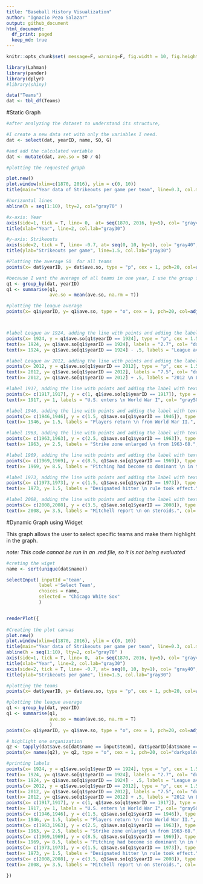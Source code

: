 ```yaml
---
title: "Baseball History Visualization"
author: "Ignacio Pezo Salazar"
output: github_document
html_document:
  df_print: paged
  keep_md: true
---
```



```r
knitr::opts_chunk$set( message=F, warning=F, fig.width = 10, fig.height = 5 )

library(Lahman)
library(pander)
library(dplyr)
#library(shiny)

data("Teams")
dat <- tbl_df(Teams)

```

#Static Graph
```r
#after analyzing the dataset to understand its structure, 

#I create a new data set with only the variables I need. 
dat <- select(dat, yearID, name, SO, G)

#and add the calculated variable
dat <- mutate(dat, ave.so = SO / G)

#plotting the requested graph

plot.new()
plot.window(xlim=c(1870, 2016), ylim = c(0, 10))
title(main="Year data of Strikeouts per game per team", line=0.3, col.main="grey30")

#horizontal lines
abline(h = seq(1:10), lty=2, col="gray70" )

#x-axis: Year
axis(side=1, tick = T, line= 0,  at= seq(1870, 2016, by=5), col= "gray40", col.axis="gray40", cex.axis=.7)
title(xlab="Year", line=2, col.lab="gray30")

#y-axis: Strikeouts
axis(side=2, tick = T, line= -0.7, at= seq(0, 10, by=1), col= "gray40", col.axis="gray40", cex.axis=.7)
title(ylab="Strikeouts per game", line=1.5, col.lab="gray30")

#Plotting the average SO  for all teams
points(x= dat$yearID, y= dat$ave.so, type = "p", cex = 1, pch=20, col=adjustcolor("steelblue4", alpha.f = 0.1))

#because I want the average of all teams in one year, I use the group function and create a new data set (q1) with it
q1 <- group_by(dat, yearID)
q1 <- summarise(q1, 
                ave.so = mean(ave.so, na.rm = T))

#plotting the league average
points(x= q1$yearID, y= q1$ave.so, type = "o", cex = 1, pch=20, col=adjustcolor("darkred", alpha.f = .6))



#label League av 1924, adding the line with points and adding the label with text
points(x= 1924, y = q1$ave.so[q1$yearID == 1924], type = "p", cex = 1.5, pch=1, col="grey60")
text(x= 1924, y= q1$ave.so[q1$yearID == 1924], labels = "2.7", col= "dodgerblue4", cex=1.2, pos = 1)
text(x= 1924, y= q1$ave.so[q1$yearID == 1924] - .5, labels = "League average \n 1924", col= "black", cex=.6, pos = 1)

#label League av 2012, adding the line with points and adding the label with text
points(x= 2012, y = q1$ave.so[q1$yearID == 2012], type = "p", cex = 1.5, pch=1, col="grey60")
text(x= 2012, y= q1$ave.so[q1$yearID == 2012], labels = "7.5", col= "dodgerblue4", cex=1.2, pos = 3)
text(x= 2012, y= q1$ave.so[q1$yearID == 2012] + .5, labels = "2012 \n League average", col= "black", cex=.6, pos = 3)

#label 1917, adding the line with points and adding the label with text
points(x= c(1917,1917), y = c(1, q1$ave.so[q1$yearID == 1917]), type = "l", cex = 1, pch=20, col=adjustcolor("grey50"))
text(x= 1917, y= 1, labels = "U.S. enters \n World War I", col= "gray50", cex=.7, pos = 1)

#label 1946, adding the line with points and adding the label with text
points(x= c(1946,1946), y = c(1.5, q1$ave.so[q1$yearID == 1946]), type = "l", cex = 1, pch=20, col=adjustcolor("grey50"))
text(x= 1946, y= 1.5, labels = "Players return \n from World War II.", col= "gray50", cex=.7, pos = 1)

#label 1963, adding the line with points and adding the label with text
points(x= c(1963,1963), y = c(2.5, q1$ave.so[q1$yearID == 1963]), type = "l", cex = 1, pch=20, col=adjustcolor("grey50"))
text(x= 1963, y= 2.5, labels = "Strike zone enlarged \n from 1963-68.", col= "gray50", cex=.7, pos = 1)

#label 1969, adding the line with points and adding the label with text
points(x= c(1969,1969), y = c(8.5, q1$ave.so[q1$yearID == 1969]), type = "l", cex = 1, pch=20, col=adjustcolor("grey50"))
text(x= 1969, y= 8.5, labels = "Pitching had become so dominant \n in the 1960s that the mound \n was lowered in 1969.", col= "gray50", cex=.7, pos = 3)

#label 1973, adding the line with points and adding the label with text
points(x= c(1973,1973), y = c(1.5, q1$ave.so[q1$yearID == 1973]), type = "l", cex = 1, pch=20, col=adjustcolor("grey50"))
text(x= 1973, y= 1.5, labels = "Designated hitter \n rule took effect.", col= "gray50", cex=.7, pos = 1)

#label 2008, adding the line with points and adding the label with text
points(x= c(2008,2008), y = c(3.5, q1$ave.so[q1$yearID == 2008]), type = "l", cex = 1, pch=20, col=adjustcolor("grey50"))
text(x= 2008, y= 3.5, labels = "Mitchell report \n on steroids.", col= "gray50", cex=.7, pos = 1)

```


#Dynamic Graph using Widget

This graph allows the user to select specific teams and make them highlight in the graph.

*note: This code cannot be run in an .md file, so it is not being evaluated*

```r

#creting the wiget
name <- sort(unique(dat$name))

selectInput( inputId ='team', 
            label ='Select Team', 
            choices = name,
            selected = "Chicago White Sox"
            )


renderPlot({
  
#Creating the plot canvas
plot.new()
plot.window(xlim=c(1870, 2016), ylim = c(0, 10))
title(main="Year data of Strikeouts per game per team", line=0.3, col.main="grey30")
abline(h = seq(1:10), lty=2, col="gray70" )
axis(side=1, tick = T, line= 0,  at= seq(1870, 2016, by=5), col= "gray40", col.axis="gray40", cex.axis=.7)
title(xlab="Year", line=2, col.lab="gray30")
axis(side=2, tick = T, line= -0.7, at= seq(0, 10, by=1), col= "gray40", col.axis="gray40", cex.axis=.7)
title(ylab="Strikeouts per game", line=1.5, col.lab="gray30")

#plotting the teams
points(x= dat$yearID, y= dat$ave.so, type = "p", cex = 1, pch=20, col=adjustcolor("steelblue4", alpha.f = 0.1))

#plotting the league average
q1 <- group_by(dat, yearID)
q1 <- summarise(q1, 
                ave.so = mean(ave.so, na.rm = T)
                )
points(x= q1$yearID, y= q1$ave.so, type = "o", cex = 1, pch=20, col=adjustcolor("darkred", alpha.f = .6))

# highlight one organization
q2 <- tapply(dat$ave.so[dat$name == input$team], dat$yearID[dat$name == input$team], mean, na.rm = T)
points(x= names(q2), y= q2, type = "o", cex = 1, pch=20, col="darkgoldenrod3")

#printing labels
points(x= 1924, y = q1$ave.so[q1$yearID == 1924], type = "p", cex = 1.5, pch=1, col="grey60")
text(x= 1924, y= q1$ave.so[q1$yearID == 1924], labels = "2.7", col= "dodgerblue4", cex=1.2, pos = 1)
text(x= 1924, y= q1$ave.so[q1$yearID == 1924] - .5, labels = "League average \n 1924", col= "black", cex=.6, pos = 1)
points(x= 2012, y = q1$ave.so[q1$yearID == 2012], type = "p", cex = 1.5, pch=1, col="grey60")
text(x= 2012, y= q1$ave.so[q1$yearID == 2012], labels = "7.5", col= "dodgerblue4", cex=1.2, pos = 3)
text(x= 2012, y= q1$ave.so[q1$yearID == 2012] + .5, labels = "2012 \n League average", col= "black", cex=.6, pos = 3)
points(x= c(1917,1917), y = c(1, q1$ave.so[q1$yearID == 1917]), type = "l", cex = 1, pch=20, col=adjustcolor("grey50"))
text(x= 1917, y= 1, labels = "U.S. enters \n World War I", col= "gray50", cex=.7, pos = 1)
points(x= c(1946,1946), y = c(1.5, q1$ave.so[q1$yearID == 1946]), type = "l", cex = 1, pch=20, col=adjustcolor("grey50"))
text(x= 1946, y= 1.5, labels = "Players return \n from World War II.", col= "gray50", cex=.7, pos = 1)
points(x= c(1963,1963), y = c(2.5, q1$ave.so[q1$yearID == 1963]), type = "l", cex = 1, pch=20, col=adjustcolor("grey50"))
text(x= 1963, y= 2.5, labels = "Strike zone enlarged \n from 1963-68.", col= "gray50", cex=.7, pos = 1)
points(x= c(1969,1969), y = c(8.5, q1$ave.so[q1$yearID == 1969]), type = "l", cex = 1, pch=20, col=adjustcolor("grey50"))
text(x= 1969, y= 8.5, labels = "Pitching had become so dominant \n in the 1960s that the mound \n was lowered in 1969.", col= "gray50", cex=.7, pos = 3)
points(x= c(1973,1973), y = c(1.5, q1$ave.so[q1$yearID == 1973]), type = "l", cex = 1, pch=20, col=adjustcolor("grey50"))
text(x= 1973, y= 1.5, labels = "Designated hitter \n rule took effect.", col= "gray50", cex=.7, pos = 1)
points(x= c(2008,2008), y = c(3.5, q1$ave.so[q1$yearID == 2008]), type = "l", cex = 1, pch=20, col=adjustcolor("grey50"))
text(x= 2008, y= 3.5, labels = "Mitchell report \n on steroids.", col= "gray50", cex=.7, pos = 1)

})



```




